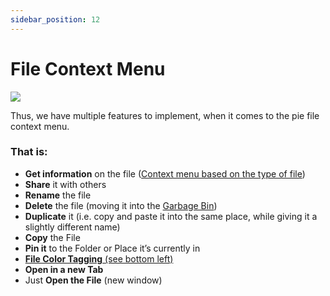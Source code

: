 ```yaml
---
sidebar_position: 12
---
```

# File Context Menu

<img src="/img/context_menu_pie.png" />

Thus, we have multiple features to implement, when it comes to the pie file context menu. 

### That is:

- **Get information** on the file ([Context menu based on the type of file](https://www.notion.so/Context-menu-based-on-the-type-of-file-622656d865b14f828466d36949417a68))
- **Share** it with others
- **Rename** the file
- **Delete** the file (moving it into the [Garbage Bin](https://www.notion.so/Garbage-Bin-d8cde2592b6041b3ad0aa214840a642f))
- **Duplicate** it (i.e. copy and paste it into the same place, while giving it a slightly different name)
- **Copy** the File
- **Pin it** to the Folder or Place it’s currently in
- [**File Color Tagging** (see bottom left)](https://www.notion.so/File-Color-Tagging-see-bottom-left-f5c98edaf1b64775897dda0d176d5775)
- **Open in a new Tab**
- Just **Open the File** (new window)

